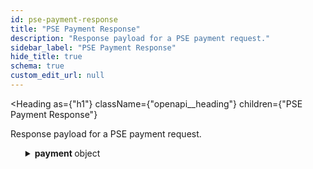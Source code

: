 ```yaml
---
id: pse-payment-response
title: "PSE Payment Response"
description: "Response payload for a PSE payment request."
sidebar_label: "PSE Payment Response"
hide_title: true
schema: true
custom_edit_url: null
---
```



<Heading
  as={"h1"}
  className={"openapi__heading"}
  children={"PSE Payment Response"}
>
</Heading>



Response payload for a PSE payment request.

<ul>
  <SchemaItem
    collapsible={true}
    className={"schemaItem"}
  >
    <details
      style={{}}
      className={"openapi-markdown__details"}
    >
      <summary
        style={{}}
      >
        <span
          className={"openapi-schema__container"}
        >
          <strong
            className={"openapi-schema__property"}
          >
            payment
          </strong><span
            className={"openapi-schema__name"}
          >
             object
          </span>
        </span>
      </summary><div
        style={{"marginLeft":"1rem"}}
      >
        <div
          style={{"marginTop":".5rem","marginBottom":".5rem"}}
        >
          
          
          Details of the processed payment.
          
          
        </div><SchemaItem
          collapsible={false}
          name={"hash"}
          required={false}
          schemaName={"string"}
          qualifierMessage={undefined}
          schema={{"type":"string","description":"Unique identifier for the payment.","example":"dummy_hash_789012"}}
        >
          
        </SchemaItem><SchemaItem
          collapsible={false}
          name={"country"}
          required={false}
          schemaName={"string"}
          qualifierMessage={undefined}
          schema={{"type":"string","description":"Country code of the payment.","example":"co"}}
        >
          
        </SchemaItem><SchemaItem
          collapsible={false}
          name={"merchant_payment_code"}
          required={false}
          schemaName={"string"}
          qualifierMessage={undefined}
          schema={{"type":"string","description":"Merchant's unique payment code.","example":"PAYMENT123456"}}
        >
          
        </SchemaItem><SchemaItem
          collapsible={false}
          name={"order_number"}
          required={false}
          schemaName={"string"}
          qualifierMessage={undefined}
          schema={{"type":"string","description":"Order number associated with the payment.","example":"ORDER123456"}}
        >
          
        </SchemaItem><SchemaItem
          collapsible={false}
          name={"status"}
          required={false}
          schemaName={"string"}
          qualifierMessage={undefined}
          schema={{"type":"string","description":"Payment status, e.g., 'PE' (Pending).","example":"PE"}}
        >
          
        </SchemaItem><SchemaItem
          collapsible={false}
          name={"status_date"}
          required={false}
          schemaName={"date-time"}
          qualifierMessage={undefined}
          schema={{"type":"string","format":"date-time","description":"Date and time of the payment status.","example":"2024-09-16T10:23:48Z"}}
        >
          
        </SchemaItem><SchemaItem
          collapsible={false}
          name={"open_date"}
          required={false}
          schemaName={"date-time"}
          qualifierMessage={undefined}
          schema={{"type":"string","format":"date-time","description":"Date and time when the payment was opened.","example":"2024-09-16T10:23:48Z"}}
        >
          
        </SchemaItem><SchemaItem
          collapsible={false}
          name={"confirm_date"}
          required={false}
          schemaName={"date-time"}
          qualifierMessage={undefined}
          schema={{"type":"string","format":"date-time","description":"Date and time when the payment was confirmed.","example":null}}
        >
          
        </SchemaItem><SchemaItem
          collapsible={false}
          name={"transfer_date"}
          required={false}
          schemaName={"date-time"}
          qualifierMessage={undefined}
          schema={{"type":"string","format":"date-time","description":"Date and time when the payment was transferred.","example":null}}
        >
          
        </SchemaItem><SchemaItem
          collapsible={false}
          name={"amount_br"}
          required={false}
          schemaName={"string"}
          qualifierMessage={undefined}
          schema={{"type":"string","description":"Amount in the local currency (COP).","example":"150000.00"}}
        >
          
        </SchemaItem><SchemaItem
          collapsible={false}
          name={"amount_ext"}
          required={false}
          schemaName={"string"}
          qualifierMessage={undefined}
          schema={{"type":"string","description":"Amount in the external currency.","example":"150000.00"}}
        >
          
        </SchemaItem><SchemaItem
          collapsible={false}
          name={"amount_iof"}
          required={false}
          schemaName={"string"}
          qualifierMessage={undefined}
          schema={{"type":"string","description":"Amount of IOF (tax) applied to the payment.","example":"0.00"}}
        >
          
        </SchemaItem><SchemaItem
          collapsible={false}
          name={"currency_rate"}
          required={false}
          schemaName={"string"}
          qualifierMessage={undefined}
          schema={{"type":"string","description":"Currency exchange rate used.","example":"1.0000"}}
        >
          
        </SchemaItem><SchemaItem
          collapsible={false}
          name={"currency_ext"}
          required={false}
          schemaName={"string"}
          qualifierMessage={undefined}
          schema={{"type":"string","description":"External currency code.","example":"COP"}}
        >
          
        </SchemaItem><SchemaItem
          collapsible={false}
          name={"due_date"}
          required={false}
          schemaName={"date"}
          qualifierMessage={undefined}
          schema={{"type":"string","format":"date","description":"Due date for the payment.","example":"2024-09-17"}}
        >
          
        </SchemaItem><SchemaItem
          collapsible={false}
          name={"instalments"}
          required={false}
          schemaName={"string"}
          qualifierMessage={undefined}
          schema={{"type":"string","description":"Number of payment instalments.","example":"1"}}
        >
          
        </SchemaItem><SchemaItem
          collapsible={false}
          name={"payment_type_code"}
          required={false}
          schemaName={"string"}
          qualifierMessage={undefined}
          schema={{"type":"string","description":"Payment method code, e.g., 'eft'.","example":"eft"}}
        >
          
        </SchemaItem><SchemaItem
          collapsible={false}
          name={"redirect_url"}
          required={false}
          schemaName={"string"}
          qualifierMessage={undefined}
          schema={{"type":"string","description":"URL to redirect the user after successful payment.","example":"https://example.com/redirect?hash=dummy_hash_789012"}}
        >
          
        </SchemaItem><SchemaItem
          collapsible={false}
          name={"pre_approved"}
          required={false}
          schemaName={"boolean"}
          qualifierMessage={undefined}
          schema={{"type":"boolean","description":"Indicates if the payment is pre-approved.","example":false}}
        >
          
        </SchemaItem><SchemaItem
          collapsible={false}
          name={"capture_available"}
          required={false}
          schemaName={"string"}
          qualifierMessage={undefined}
          schema={{"type":"string","description":"Indicates if the payment can be captured.","example":null}}
        >
          
        </SchemaItem>
      </div>
    </details>
  </SchemaItem><SchemaItem
    collapsible={false}
    name={"status"}
    required={false}
    schemaName={"string"}
    qualifierMessage={undefined}
    schema={{"type":"string","description":"Overall status of the payment request.","example":"SUCCESS"}}
  >
    
  </SchemaItem><SchemaItem
    collapsible={false}
    name={"redirect_url"}
    required={false}
    schemaName={"string"}
    qualifierMessage={undefined}
    schema={{"type":"string","description":"URL to redirect the user after successful payment.","example":"https://example.com/redirect?hash=dummy_hash_789012"}}
  >
    
  </SchemaItem>
</ul>
            